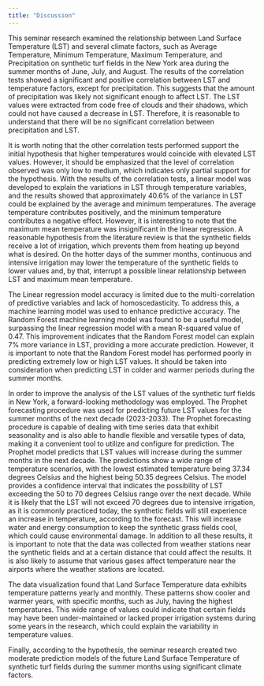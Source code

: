 ```yaml
---
title: "Discussion"
---
```


This seminar research examined the relationship between Land Surface Temperature (LST) and several climate factors, such as Average Temperature, Minimum Temperature, Maximum Temperature, and Precipitation on synthetic turf fields in the New York area during the summer months of June, July, and August. The results of the correlation tests showed a significant and positive correlation between LST and temperature factors, except for precipitation. This suggests that the amount of precipitation was likely not significant enough to affect LST. The LST values were extracted from code free of clouds and their shadows, which could not have caused a decrease in LST. Therefore, it is reasonable to understand that there will be no significant correlation between precipitation and LST. 

It is worth noting that the other correlation tests performed support the initial hypothesis that higher temperatures would coincide with elevated LST values. However, it should be emphasized that the level of correlation observed was only low to medium, which indicates only partial support for the hypothesis. With the results of the correlation tests, a linear model was developed to explain the variations in LST through temperature variables, and the results showed that approximately 40.6% of the variance in LST could be explained by the average and minimum temperatures. The average temperature contributes positively, and the minimum temperature contributes a negative effect. However, it is interesting to note that the maximum mean temperature was insignificant in the linear regression. A reasonable hypothesis from the literature review is that the synthetic fields receive a lot of irrigation, which prevents them from heating up beyond what is desired. On the hotter days of the summer months, continuous and intensive irrigation may lower the temperature of the synthetic fields to lower values and, by that, interrupt a possible linear relationship between LST and maximum mean temperature. 

The Linear regression model accuracy is limited due to the multi-correlation of predictive variables and lack of homoscedasticity. To address this, a machine learning model was used to enhance predictive accuracy. The Random Forest machine learning model was found to be a useful model, surpassing the linear regression model with a mean R-squared value of 0.47. This improvement indicates that the Random Forest model can explain 7% more variance in LST, providing a more accurate prediction. However, it is important to note that the Random Forest model has performed poorly in predicting extremely low or high LST values. It should be taken into consideration when predicting LST in colder and warmer periods during the summer months.

In order to improve the analysis of the LST values of the synthetic turf fields in New York, a forward-looking methodology was employed. The Prophet forecasting procedure was used for predicting future LST values for the summer months of the next decade (2023-2033). The Prophet forecasting procedure is capable of dealing with time series data that exhibit seasonality and is also able to handle flexible and versatile types of data, making it a convenient tool to utilize and configure for prediction. The Prophet model predicts that LST values will increase during the summer months in the next decade. The predictions show a wide range of temperature scenarios, with the lowest estimated temperature being 37.34 degrees Celsius and the highest being 50.35 degrees Celsius. The model provides a confidence interval that indicates the possibility of LST exceeding the 50 to 70 degrees Celsius range over the next decade. While it is likely that the LST will not exceed 70 degrees due to intensive irrigation, as it is commonly practiced today, the synthetic fields will still experience an increase in temperature, according to the forecast. This will increase water and energy consumption to keep the synthetic grass fields cool, which could cause environmental damage. In addition to all these results, it is important to note that the data was collected from weather stations near the synthetic fields and at a certain distance that could affect the results. It is also likely to assume that various gases affect temperature near the airports where the weather stations are located. 

The data visualization found that Land Surface Temperature data exhibits temperature patterns yearly and monthly. These patterns show cooler and warmer years, with specific months, such as July, having the highest temperatures. This wide range of values could indicate that certain fields may have been under-maintained or lacked proper irrigation systems during some years in the research, which could explain the variability in temperature values.

Finally, according to the hypothesis, the seminar research created two moderate prediction models of the future Land Surface Temperature of synthetic turf fields during the summer months using significant climate factors.

